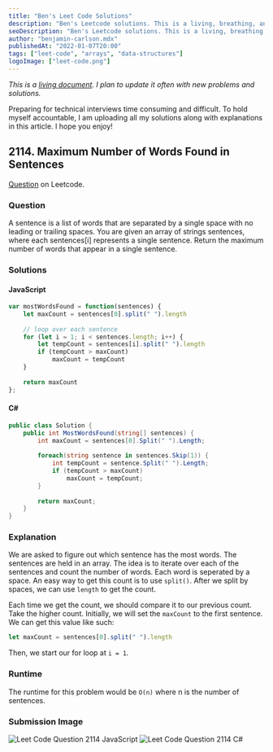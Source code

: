 ```yaml
---
title: "Ben's Leet Code Solutions"
description: "Ben's Leetcode solutions. This is a living, breathing, and working article. Check back daily for new solutions in various languages."
seoDescription: "Ben's Leetcode solutions. This is a living, breathing, and working article. Check back daily for new solutions in various languages."
author: "benjamin-carlson.mdx"
publishedAt: "2022-01-07T20:00"
tags: ["leet-code", "arrays", "data-structures"]
logoImage: ["leet-code.png"]
---
```


*This is a [living document](https://en.wikipedia.org/wiki/Living_document). I plan to update it often with new problems and solutions.*

<ThreeDots />

Preparing for technical interviews time consuming and difficult. To hold myself accountable, I am uploading all my solutions along with explanations in this article. I hope you enjoy!

## 2114. Maximum Number of Words Found in Sentences

[Question](https://leetcode.com/problems/maximum-number-of-words-found-in-sentences/) on Leetcode.

### Question

A sentence is a list of words that are separated by a single space with no leading or trailing spaces. You are given an array of strings sentences, where each sentences[i] represents a single sentence. Return the maximum number of words that appear in a single sentence.

### Solutions

#### JavaScript

```javascript
var mostWordsFound = function(sentences) {
    let maxCount = sentences[0].split(" ").length
    
    // loop over each sentence
    for (let i = 1; i < sentences.length; i++) {
        let tempCount = sentences[i].split(" ").length
        if (tempCount > maxCount)
            maxCount = tempCount
    }
    
    return maxCount
};
```


#### C#

```csharp
public class Solution {
    public int MostWordsFound(string[] sentences) {
        int maxCount = sentences[0].Split(" ").Length;
            
        foreach(string sentence in sentences.Skip(1)) {
            int tempCount = sentence.Split(" ").Length;
            if (tempCount > maxCount)
                maxCount = tempCount;
        }
        
        return maxCount;
    }
}
```

### Explanation

We are asked to figure out which sentence has the most words. The sentences are held in an array. The idea is to iterate over each of the sentences and count the number of words. Each word is seperated by a space. An easy way to get this count is to use `split()`. After we split by spaces, we can use `length` to get the count.

Each time we get the count, we should compare it to our previous count. Take the higher count. Initially, we will set the `maxCount` to the first sentence. We can get this value like such: 

```javascript
let maxCount = sentences[0].split(" ").length
```

Then, we start our for loop at `i = 1`.

### Runtime

The runtime for this problem would be `O(n)` where n is the number of sentences.

### Submission Image

![Leet Code Question 2114 JavaScript](/content/articles/leet-code-benjamin-carlson/2114-javascript.png)
![Leet Code Question 2114 C#](/content/articles/leet-code-benjamin-carlson/2114-csharp.png)
